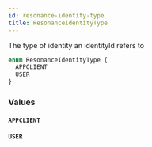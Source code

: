 ```yaml
---
id: resonance-identity-type
title: ResonanceIdentityType
---
```


The type of identity an identityId refers to

```graphql
enum ResonanceIdentityType {
  APPCLIENT
  USER
}
```

### Values

#### `APPCLIENT`

#### `USER`

